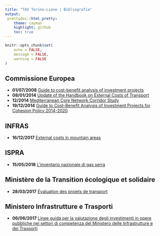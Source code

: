 ```yaml
---
title: "TAV Torino-Lione | Bibliografia"
output:
 prettydoc::html_pretty:
    theme: cayman
    highlight: github
    toc: true
---
```

```r
knitr::opts_chunk$set(
	echo = FALSE,
	message = FALSE,
	warning = FALSE
)
```
## Commissione Europea
* **01/07/2008** [Guide to cost-benefit analysis of investment projects](https://ec.europa.eu/regional_policy/en/information/publications/evaluations-guidance-documents/2008/guide-to-cost-benefit-analysis-of-investment-projects)
* **08/01/2014** [Update of the Handbook on External Costs of Transport](https://ec.europa.eu/transport/sites/transport/files/handbook_on_external_costs_of_transport_2014_0.pdf)
* **12/2014** [Mediterranean Core Network Corridor Study](https://ec.europa.eu/transport/sites/transport/files/mediterranean_study_0.pdf)
* **19/12/2014** [Guide to Cost-Benefit Analysis of Investment Projects for Cohesion Policy 2014-2020](https://ec.europa.eu/regional_policy/en/information/publications/guides/2014/guide-to-cost-benefit-analysis-of-investment-projects-for-cohesion-policy-2014-2020)

## INFRAS
* **16/12/2017** [External costs in mountain areas](https://www.alpine-region.eu/sites/default/files/uploads/publication/1029/publications/eusalp_external-costs-in-mountain-areas_final-report_fin.pdf)

## ISPRA
* **15/05/2018** [L’inventario nazionale di gas serra](http://www.isprambiente.gov.it/files2018/eventi/gas-serra/DeLauretisTrend_GHG201810284.pdf)

## Ministère de la Transition écologique et solidaire
* **28/03/2017** [Évaluation des projets de transport](https://www.ecologique-solidaire.gouv.fr/evaluation-des-projets-transport)

## Ministero Infrastrutture e Trasporti
* **06/06/2017** [Linee guida per la valutazione degli investimenti in opere pubbliche nei settori di competenza del Ministero delle Infrastrutture e dei Trasporti](http://www.mit.gov.it/index.php/node/5272)


